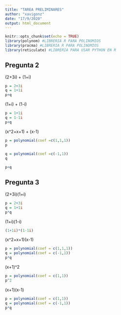 ```yaml
---
title: "TAREA PRELIMINARES"
author: "xavigonz"
date: "17/9/2020"
output: html_document
---
```


```r
knitr::opts_chunk$set(echo = TRUE)
library(polynom) #LIBRERIA R PARA POLINOMIOS
library(pracma) #LIBRERIA R PARA POLINOMIOS
library(reticulate) #LIBRERIA PARA USAR PYTHON EN R
```

## Pregunta 2

(2+3i) + (1+i)

```r
p = 2+3i
q = 1+1i
p+q
```

(1+i) + (1-i)

```r
p = 1+1i
q = 1-1i
p+q
```

(x^2+x+1) + (x-1)

```r
p = polynomial(coef =c(1,1,1))
p
              
q = polynomial(coef =c(-1,1))
q

p+q
```

## Pregunta 3

(2+3i)(1+i)

```r
p = 2+3i
q = 1+1i
p*q
```

(1+i)(1-i)

```r
(1+1i)*(1-1i)
```

(x^2+x+1)(x-1)

```r
p = polynomial(coef = c(1,1,1))
q = polynomial(coef = c(-1,1))
p*q
```

(x+1)^2

```r
p = polynomial(coef = c(1,1))
p^2
```

(x+1)(x-1)

```r
p = polynomial(coef = c(1,1))
q = polynomial(coef = c(-1,1))
p*q
```

